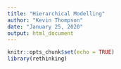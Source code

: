 ```yaml
---
title: "Hierarchical Modelling"
author: "Kevin Thompson"
date: "January 25, 2020"
output: html_document
---
```


```r
knitr::opts_chunk$set(echo = TRUE)
library(rethinking)
```


```r


```
